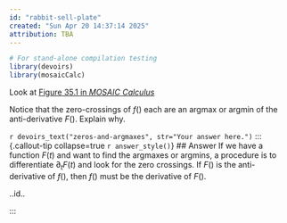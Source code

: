 ```yaml
---
id: "rabbit-sell-plate"
created: "Sun Apr 20 14:37:14 2025"
attribution: TBA
---
```


```r
# For stand-alone compilation testing
library(devoirs)
library(mosaicCalc)
```

::: {#exr-rabbit-sell-plate}
Look at [Figure 35.1 in *MOSAIC Calculus*](https://www.mosaic-web.org/MOSAIC-Calculus/Accumulation/35-integration.html#initial-value-of-the-quantity)

Notice that the zero-crossings of $f()$ each are an argmax or argmin of the anti-derivative $F()$. Explain why.

`r devoirs_text("zeros-and-argmaxes", str="Your answer here.")`<!-- Opening answer: ia1-7Ji -->
::: {.callout-tip collapse=true `r answer_style()`}
## Answer
If we have a function $F(t)$ and want to find the argmaxes or argmins, a procedure is to differentiate $\partial_t F(t)$ and look for the zero crossings. If $F()$ is the anti-derivative of $f()$, then $f()$ must be the derivative of $F()$.


[..id..]{data-tooltip="Ans id: ia1-7Ji"}
:::
<!-- closing answer ia1-7Ji -->

:::
 <!-- end of exr-rabbit-sell-plate -->
